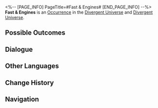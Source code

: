 <%-- [PAGE_INFO]
PageTitle=#Fast & Engines#
[END_PAGE_INFO] --%>
{{Stub}}
{{Simulated Universe Event Infobox
|id            = 23801
|title         = 
|image         = Occurrence Race.png
|domains_su    = 
|domains_swarm = 
|domains_gng   = 
|domains_du    = Unknown
|domains_und   = Unknown
|requirements  = 
|prev          = 
|next          = 
|characters    = 
|factions      = 
|order         = 004
|order_du      = 
}}
'''Fast & Engines''' is an [[Divergent Universe/Occurrence|Occurrence]] in the [[Divergent Universe]] and [[Divergent Universe]].

==Possible Outcomes==
{{Possible Outcomes
|choice_1 = Bid on the fastest ship.

|choice_1_1 = Add stake with 100 Cosmic Fragments.
|result_1_1 = Obtain double rewards after success.

|choice_1_2 = Add stake with 200 Cosmic Fragments.
|result_1_2 = Obtain double rewards after success.

|choice_1_3 = Hold steady, keep it as it is.
|result_1_3 = What haven't you seen?

|choice_1_4 = If you don't lose, you win.
|result_1_4 = Obtain 150 Cosmic Fragments and exit the race.

|choice_2 = Bid on the safest ship.

|choice_2_1 = Add stake with 100 Cosmic Fragments.
|result_2_1 = Obtain double rewards after success.

|choice_2_2 = Add stake with 200 Cosmic Fragments.
|result_2_2 = Obtain double rewards after success.

|choice_2_3 = Hold steady, keep it as it is.
|result_2_3 = What haven't you seen?

|choice_2_4 = If you don't lose, you win.
|result_2_4 = Obtain 150 Cosmic Fragments and exit the race.

|choice_3 = Bid on the slowest ship.

|choice_3_1 = Add stake with 100 Cosmic Fragments.
|result_3_1 = Obtain double rewards after success.

|choice_3_2 = Add stake with 200 Cosmic Fragments.
|result_3_2 = Obtain double rewards after success.

|choice_3_3 = Hold steady, keep it as it is.
|result_3_3 = What haven't you seen?

|choice_3_4 = If you don't lose, you win.
|result_3_4 = Obtain 150 Cosmic Fragments and exit the race.
}}
<!--
==Gameplay Notes==
* 
-->
==Dialogue==
{{Dialogue Start}}
:{{tx}}
{{Dialogue End}}

==Other Languages==
{{Other Languages
|en   = Fast & Engines
|zhs  = 速度与引擎
|zht  = 速度與引擎
|ja   = スピード＆エンジン
|ko   = 엔진의 질주
|es   = Rápido y a motor
|fr   = Faste & Fioul
|ru   = Форсаж: двигатели
|th   = ความเร็วและเครื่องยนต์
|vi   = Tốc Độ Và Động Cơ
|de   = Fast & Fuel
|id   = Kecepatan dan Mesin
|pt   = Velozes & Motorizados
}}

==Change History==
{{Change History|2.6}}

==Navigation==
{{Occurrence Navbox}}